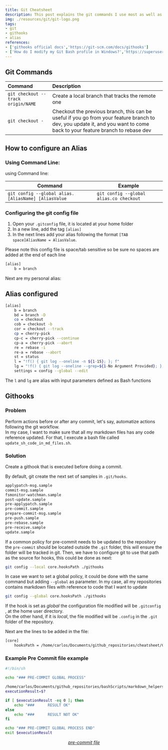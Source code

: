 ```yaml
---
title: Git Cheatsheet
description: This post explains the git commands I use most as well as some customizations like githooks
img: ./resources/git/git-logo.png
tags:
- git
- githooks
- alias
references:
- ['githooks official docs','https://git-scm.com/docs/githooks']
- ['How do I modify my Git Bash profile in Windows?','https://superuser.com/questions/602872/how-do-i-modify-my-git-bash-profile-in-windows']
---
```


## Git Commands

| Command                            | Description                                                                                                                                                               |
| :--------------------------------- | :------------------------------------------------------------------------------------------------------------------------------------------------------------------------ |
| `git checkout --track origin/NAME` | Create a local branch that tracks the remote one                                                                                                                          |
| `git checkout -`                   | Checkout the previous branch, this can be useful if you go from your feature branch to dev, you update it, and you want to come back to your feature branch to rebase dev |

<!-- TODO: list how to undo change in only one file using: -->
<!-- git show some_commit_sha1 |-|- some_file.c | git apply -R  (remove |) -->
<!-- https://stackoverflow.com/questions/2620775/revert-changes-to-a-file-in-a-commit  -->
<!-- TODO: list files in a commit: -->
<!-- git diff-tree |-|-no-commit-id |-|-name-only -r bd61ad98 (remove |)  -->
<!-- https://stackoverflow.com/questions/424071/how-to-list-all-the-files-in-a-commit -->
<!-- TODO: Add all the things you have in your Onenote notebooks -->
<!-- TODO add https://stackoverflow.com/questions/3701404/how-can-i-list-all-commits-that-changed-a-specific-file -->
<!-- TODO: https://fettblog.eu/snippets/git/reverting-a-single-file/ -->

## How to configure an Alias

### Using Command Line:

using Command line: 


| Command                                             | Example                                 |
| --------------------------------------------------- | --------------------------------------- |
| `git config --global alias.[AliasName] [AliasValue` | `git config --global alias.co checkout` |

### Configuring the git config file

1. Open your `.gitconfig` file, it is located at your home folder
2. In a new line, add the tag `[alias]`
3. In the next lines add your alias following the format `[TAB space]AliasName = AliasValue`. 

Please note this config file is space/tab sensitive so be sure no spaces are added at the end of each line

```bash
[alias]
	b = branch
```


Next are my personal alias:
<!-- ## Advanced Alias -->

<!-- You can define alias that receives parameters as next -->
<!-- TODO: Explain -->

## Alias configured

```bash {1,2,3-4}
[alias]
	b = branch
	bd = branch -D
	co = checkout
	cob = checkout -b
	cor = checkout --track
	cp = cherry-pick
	cp-c = cherry-pick --continue
	cp-a = cherry-pick --abort
	re = rebase -i
	re-a = rebase --abort
	st = status
	l = "!f() { git log --oneline -n ${1-15}; }; f"
	lg = "!f() { git log --oneline --grep=${1-No Argument Provided}; }; f"
	settings = config --global --edit
```

<!-- TODO: Add a alias to push and open the PR link automatically -->
<!-- you pass a boolean parameter depending depending on which the PR link will be open  -->

The `l` and `lg` are alias with input parameters defined as Bash functions

## Githooks
<!-- TODO: Define an article and create in tutorials -->
<!-- TODO: Define a cheatsheet here -->
<!-- TODO: Add a git hoook to open the PR link when you do a push -->
<!-- https://stackoverflow.com/questions/49969134/how-to-add-message-with-link-to-new-pull-request-page-after-pushing-branch-to-gi -->

### Problem

Perform actions before or after any commit, let's say, automatize actions following the git workflow. \
In my case, I want to make sure that all my markdown files has any code reference updated. For that, I execute a bash file called `update_sh_code_in_md_files.sh`.

### Solution

Create a githook that is executed before doing a commit.


By default, git create the next set of samples in  `.git/hooks`.

```bash
applypatch-msg.sample
commit-msg.sample
fsmonitor-watchman.sample
post-update.sample
pre-applypatch.sample
pre-commit.sample
prepare-commit-msg.sample
pre-push.sample
pre-rebase.sample
pre-receive.sample
update.sample
```

If a common policy for pre-commit needs to be updated to the repository the `pre-commit` should be located outside the `.git` folder, this will ensure the folder will be tracked in git. Then, we have to configure git to use that path as the source for hooks, this could be done as next:

```bash
git config --local core.hooksPath ./githooks
```

In case we want to set a global policy, it could be done with the same command but adding `--global` as parameter. In my case, all my repositories contains markdown files with reference to code that I want to update 


```bash
git config --global core.hooksPath ./githooks
```

If the hook is set as *global* the configuration file modified will be  `.gitconfig `, at the home user directory. \
On the other hand, if it is *local*, the file modified will be `.config` in  the `.git` folder of the repository.

Next are the lines to be added in the file:
<!-- CODE_START ./resources/git/githooks/gitconfig-with-hooks bash -->
```bash
[core]
	hooksPath = /home/carlos/Documents/github_repositories/cheatsheet/GitCheatsheet/resources/githooks/
```
<!-- CODE_END -->



### Example Pre Commit file example
<!-- TODO: Get the list of files to be modified and add them to the commit as follow -->
<!-- to avoid have them as separate (second) commit when modified -->
<!-- git add /home/carlos/Documents/github_repositories/cheatsheet/BashCheatSheet/BashCheatSheet.md -->

<!-- CODE_START ./resources/git/githooks/pre-commit bash -->
```bash
#!/bin/sh

echo "### PRE-COMMIT GLOBAL PROCESS"

/home/carlos/Documents/github_repositories/bashScripts/markdown_helpers/update_code_in_docs/update_sh_code_in_md_files.sh
executionResult=$?

if [ $executionResult -eq 0 ]; then
    echo "###      RESULT OK"
else
    echo "###      RESULT NOT OK"
fi

echo "### PRE-COMMIT GLOBAL PROCESS END"
exit $executionResult
```
<!-- CODE_END -->

<p align="center">
  <a href="./resources/git/githooks/pre-commit"><i>pre-commit file</i></a>
</p>

<!-- TODO: https://kurtdowswell.com/software-development/git-bash-aliases/  -->
<!-- TODO: https://jondavidjohn.com/git-aliases-parameters/  -->

